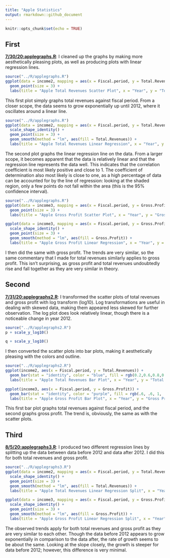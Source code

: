 ```yaml
---
title: "Apple Statistics"
output: rmarkdown::github_document
---
```


```r
knitr::opts_chunk$set(echo = TRUE)
```

## First

[**7/30/20:applegraphs.R**](../R/applegraphs.R): I cleaned up the graphs by making more aesthetically pleasing plots, as well as producing plots with linear regression lines. 

```r
source("../R/applegraphs.R")
ggplot(data = income2, mapping = aes(x = Fiscal.period, y = Total.Revenues, color = factor(Total.Revenues))) +
  geom_point(size = 3) + 
  labs(title = "Apple Total Revenues Scatter Plot", x = "Year", y = "Total Revenues (dollars)", color = "Total Revenues")
```

This first plot simply graphs total revenues against fiscal period. From a closer scope, the data seems to grow exponentially up until 2012, where it oscillates around a linear line. 

```r
source("../R/applegraphs.R")
ggplot(data = income2, mapping = aes(x = Fiscal.period, y = Total.Revenues, color = Total.Revenues)) +
  scale_shape_identity() +
  geom_point(size = 3) + 
  geom_smooth(method = "lm", aes(fill = Total.Revenues)) +
  labs(title = "Apple Total Revenues Linear Regression", x = "Year", y = "Total Revenues (dollars)", color = "Total Revenues")
```

The second plot graphs the linear regression line on the data. From a larger scope, it becomes apparent that the data is relatively linear and that the regression line represents the data well. This indicates that the correlation coefficient is most likely positive and close to 1. The coefficient of determination also most likely is close to one, as a high percentage of data can be accounted for by the line of regression: looking at the shaded region, only a few points do not fall within the area (this is the 95% confidence interval).

```r
source("../R/applegraphs.R")
ggplot(data = income3, mapping = aes(x = Fiscal.period, y = Gross.Profit, color = factor(Gross.Profit))) +
  geom_point(size = 3) +
  labs(title = "Apple Gross Profit Scatter Plot", x = "Year", y = "Gross Profit (dollars)", color = "Gross Profit")

ggplot(data = income3, mapping = aes(x = Fiscal.period, y = Gross.Profit, color = Gross.Profit)) +
  scale_shape_identity() +
  geom_point(size = 3) + 
  geom_smooth(method = "lm", aes(fill = Gross.Profit)) +
  labs(title = "Apple Gross Profit Linear Regression", x = "Year", y = "Gross Profit (dollars)", color = "Gross Profit")
```

I then did the same with gross profit. The trends are very similar, so the same commentary that I made for total revenues similarly applies to gross profit. This isn't surprising, as gross profit and total revenues undoubtedly rise and fall together as they are very similar in theory.

## Second

[**7/31/20:applegraphs2.R**](../R/applegraphs2.R): I transformed the scatter plots of total revenues and gross profit with log transform (log10). Log transformations are useful in dealing with skewed data, making them appeared less skewed for further observation. The log plot does look relatively linear, though there is a noticeable change in year 2012.

```r
source("../R/applegraphs2.R")
p + scale_y_log10()

q + scale_y_log10()
```

I then converted the scatter plots into bar plots, making it aesthetically pleasing with the colors and outline.

```r
source("../R/applegraphs2.R")
ggplot(income2, aes(x = Fiscal.period, y = Total.Revenues)) +
  geom_bar(stat = "identity", color = "blue", fill = rgb(0.2,0.6,0.8,0.7)) +
  labs(title = "Apple Total Revenues Bar Plot", x = "Year", y = "Total Revenues (dollars)")

ggplot(income3, aes(x = Fiscal.period, y = Gross.Profit)) +
  geom_bar(stat = "identity", color = "purple", fill = rgb(.6, .6, 1, .7)) +
  labs(title = "Apple Gross Profit Bar Plot", x = "Year", y = "Gross Profit (dollars)")
```

This first bar plot graphs total revenues against fiscal period, and the second graphs gross profit. The trend is, obviously, the same as with the scatter plots.

## Third

[**8/5/20:applegraphs3.R**](../R/applegraphs3.R): I produced two different regression lines by splitting up the data between data before 2012 and data after 2012. I did this for both total revenues and gross profit.

```r
source("../R/applegraphs3.R")
ggplot(data = income2, mapping = aes(x = Fiscal.period, y = Total.Revenues, color = Fiscal.period > 2012)) +
  scale_shape_identity() +
  geom_point(size = 3) + 
  geom_smooth(method = "lm", aes(fill = Total.Revenues)) +
  labs(title = "Apple Total Revenues Linear Regression Split", x = "Year", y = "Total Revenues (dollars)", color = "Total Revenues by Time")

ggplot(data = income3, mapping = aes(x = Fiscal.period, y = Gross.Profit, color = Fiscal.period > 2012)) +
  scale_shape_identity() +
  geom_point(size = 3) + 
  geom_smooth(method = "lm", aes(fill = Gross.Profit)) +
  labs(title = "Apple Gross Profit Linear Regression Split", x = "Year", y = "Gross Profit (dollars)", color = "Gross Profit by Time")
```

The observed trends apply for both total revenues and gross profit as they are very similar to each other. Though the data before 2012 appears to grow exponentially in comparison to the data after, the rate of growth seems to be about the same. Looking at the slope closely, the growth is steeper for data before 2012; however, this difference is very minimal.